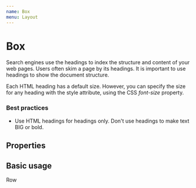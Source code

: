 ```yaml
---
name: Box
menu: Layout
---
```



# Box

Search engines use the headings to index the structure and content of your web pages. Users often skim a page by its headings. It is important to use headings to show the document structure.

Each HTML heading has a default size. However, you can specify the size for any heading with the style attribute, using the CSS _font-size_ property.

### Best practices

-   Use HTML headings for headings only. Don't use headings to make text BIG or bold.

## Properties

<Props of={Box} />

## Basic usage

<Playground>
    <Box styling="row">Row</Box>
</Playground>
